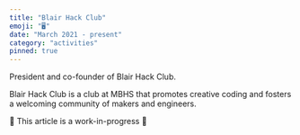 ```yaml
---
title: "Blair Hack Club"
emoji: "🖥️"
date: "March 2021 - present"
category: "activities"
pinned: true
---
```



President and co-founder of Blair Hack Club.

Blair Hack Club is a club at MBHS that promotes creative coding and fosters a welcoming community of makers and engineers.

🚧 This article is a work-in-progress 🚧
